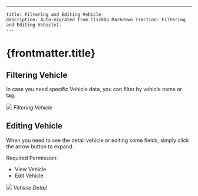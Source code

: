 ---
    title: Filtering and Editing Vehicle
    description: Auto-migrated from ClickUp Markdown (section: Filtering and Editing Vehicle).
    ---

# {frontmatter.title}

## Filtering Vehicle
In case you need specific Vehicle data, you can filter by vehicle name or tag.

![](https://t3837933.p.clickup-attachments.com/t3837933/0fec57bd-ca94-45f8-a908-13f7127634dd/image.png)
_Filtering Vehicle_
## Editing Vehicle
When you need to see the detail vehicle or editing some fields, simply click the arrow button to expand.

Required Permission:
*   View Vehicle
*   Edit Vehicle

![](https://t3837933.p.clickup-attachments.com/t3837933/5ede47c2-1137-43fb-9a1e-7a047b6b1766/image.png)
_Vehicle Detail_
